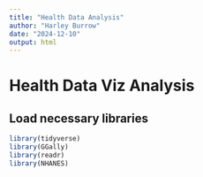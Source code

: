```yaml
---
title: "Health Data Analysis"
author: "Harley Burrow"
date: "2024-12-10"
output: html
---
```


# Health Data Viz Analysis

## Load necessary libraries

```r
library(tidyverse)
library(GGally)
library(readr)
library(NHANES)
```